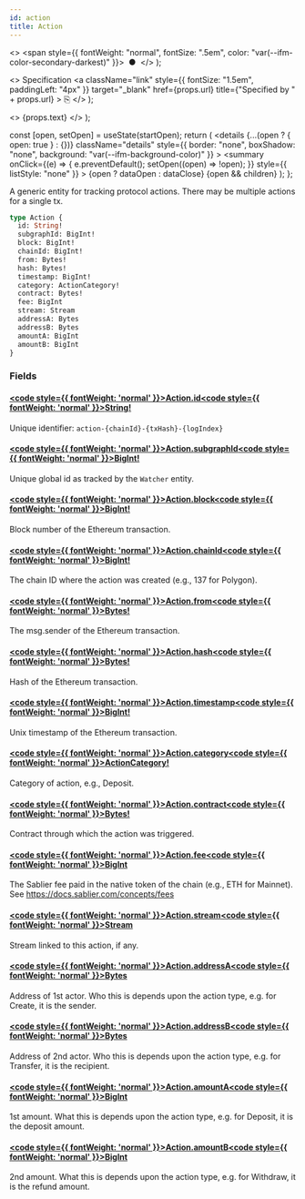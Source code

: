 ```yaml
---
id: action
title: Action
---
```


<head>
  <meta content="noindex" name="robots" />
  <meta charset="utf-8" />
</head>

  <>
    <span style={{ fontWeight: "normal", fontSize: ".5em", color: "var(--ifm-color-secondary-darkest)" }}>
      &nbsp;●&nbsp;
    </span>
  </>
);

  <>
    Specification
    <a
      className="link"
      style={{ fontSize: "1.5em", paddingLeft: "4px" }}
      target="_blank"
      href={props.url}
      title={"Specified by " + props.url}
    >
      ⎘
    </a>
  </>
);

  <>
    <span className={props.class}>{props.text}</span>
  </>
);


  const [open, setOpen] = useState(startOpen);
  return (
    <details
      {...(open ? { open: true } : {})}
      className="details"
      style={{ border: "none", boxShadow: "none", background: "var(--ifm-background-color)" }}
    >
      <summary
        onClick={(e) => {
          e.preventDefault();
          setOpen((open) => !open);
        }}
        style={{ listStyle: "none" }}
      >
        {open ? dataOpen : dataClose}
      </summary>
      {open && children}
    </details>
  );
};

A generic entity for tracking protocol actions. There may be multiple actions for a single tx.

```graphql
type Action {
  id: String!
  subgraphId: BigInt!
  block: BigInt!
  chainId: BigInt!
  from: Bytes!
  hash: Bytes!
  timestamp: BigInt!
  category: ActionCategory!
  contract: Bytes!
  fee: BigInt
  stream: Stream
  addressA: Bytes
  addressB: Bytes
  amountA: BigInt
  amountB: BigInt
}
```

### Fields

#### [<code style={{ fontWeight: 'normal' }}>Action.<b>id</b></code>](#)<Bullet />[<code style={{ fontWeight: 'normal' }}><b>String!</b></code>](/docs/api/lockup/graphql/the-graph/scalars/string.mdx) <Badge class="badge badge--secondary badge--non_null" text="non-null"/> <Badge class="badge badge--secondary " text="scalar"/>

Unique identifier: `action-{chainId}-{txHash}-{logIndex}`

#### [<code style={{ fontWeight: 'normal' }}>Action.<b>subgraphId</b></code>](#)<Bullet />[<code style={{ fontWeight: 'normal' }}><b>BigInt!</b></code>](/docs/api/lockup/graphql/the-graph/scalars/big-int.mdx) <Badge class="badge badge--secondary badge--non_null" text="non-null"/> <Badge class="badge badge--secondary " text="scalar"/>

Unique global id as tracked by the `Watcher` entity.

#### [<code style={{ fontWeight: 'normal' }}>Action.<b>block</b></code>](#)<Bullet />[<code style={{ fontWeight: 'normal' }}><b>BigInt!</b></code>](/docs/api/lockup/graphql/the-graph/scalars/big-int.mdx) <Badge class="badge badge--secondary badge--non_null" text="non-null"/> <Badge class="badge badge--secondary " text="scalar"/>

Block number of the Ethereum transaction.

#### [<code style={{ fontWeight: 'normal' }}>Action.<b>chainId</b></code>](#)<Bullet />[<code style={{ fontWeight: 'normal' }}><b>BigInt!</b></code>](/docs/api/lockup/graphql/the-graph/scalars/big-int.mdx) <Badge class="badge badge--secondary badge--non_null" text="non-null"/> <Badge class="badge badge--secondary " text="scalar"/>

The chain ID where the action was created (e.g., 137 for Polygon).

#### [<code style={{ fontWeight: 'normal' }}>Action.<b>from</b></code>](#)<Bullet />[<code style={{ fontWeight: 'normal' }}><b>Bytes!</b></code>](/docs/api/lockup/graphql/the-graph/scalars/bytes.mdx) <Badge class="badge badge--secondary badge--non_null" text="non-null"/> <Badge class="badge badge--secondary " text="scalar"/>

The msg.sender of the Ethereum transaction.

#### [<code style={{ fontWeight: 'normal' }}>Action.<b>hash</b></code>](#)<Bullet />[<code style={{ fontWeight: 'normal' }}><b>Bytes!</b></code>](/docs/api/lockup/graphql/the-graph/scalars/bytes.mdx) <Badge class="badge badge--secondary badge--non_null" text="non-null"/> <Badge class="badge badge--secondary " text="scalar"/>

Hash of the Ethereum transaction.

#### [<code style={{ fontWeight: 'normal' }}>Action.<b>timestamp</b></code>](#)<Bullet />[<code style={{ fontWeight: 'normal' }}><b>BigInt!</b></code>](/docs/api/lockup/graphql/the-graph/scalars/big-int.mdx) <Badge class="badge badge--secondary badge--non_null" text="non-null"/> <Badge class="badge badge--secondary " text="scalar"/>

Unix timestamp of the Ethereum transaction.

#### [<code style={{ fontWeight: 'normal' }}>Action.<b>category</b></code>](#)<Bullet />[<code style={{ fontWeight: 'normal' }}><b>ActionCategory!</b></code>](/docs/api/lockup/graphql/the-graph/enums/action-category.mdx) <Badge class="badge badge--secondary badge--non_null" text="non-null"/> <Badge class="badge badge--secondary " text="enum"/>

Category of action, e.g., Deposit.

#### [<code style={{ fontWeight: 'normal' }}>Action.<b>contract</b></code>](#)<Bullet />[<code style={{ fontWeight: 'normal' }}><b>Bytes!</b></code>](/docs/api/lockup/graphql/the-graph/scalars/bytes.mdx) <Badge class="badge badge--secondary badge--non_null" text="non-null"/> <Badge class="badge badge--secondary " text="scalar"/>

Contract through which the action was triggered.

#### [<code style={{ fontWeight: 'normal' }}>Action.<b>fee</b></code>](#)<Bullet />[<code style={{ fontWeight: 'normal' }}><b>BigInt</b></code>](/docs/api/lockup/graphql/the-graph/scalars/big-int.mdx) <Badge class="badge badge--secondary " text="scalar"/>

The Sablier fee paid in the native token of the chain (e.g., ETH for Mainnet). See
https://docs.sablier.com/concepts/fees

#### [<code style={{ fontWeight: 'normal' }}>Action.<b>stream</b></code>](#)<Bullet />[<code style={{ fontWeight: 'normal' }}><b>Stream</b></code>](/docs/api/lockup/graphql/the-graph/objects/stream.mdx) <Badge class="badge badge--secondary " text="object"/>

Stream linked to this action, if any.

#### [<code style={{ fontWeight: 'normal' }}>Action.<b>addressA</b></code>](#)<Bullet />[<code style={{ fontWeight: 'normal' }}><b>Bytes</b></code>](/docs/api/lockup/graphql/the-graph/scalars/bytes.mdx) <Badge class="badge badge--secondary " text="scalar"/>

Address of 1st actor. Who this is depends upon the action type, e.g. for Create, it is the sender.

#### [<code style={{ fontWeight: 'normal' }}>Action.<b>addressB</b></code>](#)<Bullet />[<code style={{ fontWeight: 'normal' }}><b>Bytes</b></code>](/docs/api/lockup/graphql/the-graph/scalars/bytes.mdx) <Badge class="badge badge--secondary " text="scalar"/>

Address of 2nd actor. Who this is depends upon the action type, e.g. for Transfer, it is the recipient.

#### [<code style={{ fontWeight: 'normal' }}>Action.<b>amountA</b></code>](#)<Bullet />[<code style={{ fontWeight: 'normal' }}><b>BigInt</b></code>](/docs/api/lockup/graphql/the-graph/scalars/big-int.mdx) <Badge class="badge badge--secondary " text="scalar"/>

1st amount. What this is depends upon the action type, e.g. for Deposit, it is the deposit amount.

#### [<code style={{ fontWeight: 'normal' }}>Action.<b>amountB</b></code>](#)<Bullet />[<code style={{ fontWeight: 'normal' }}><b>BigInt</b></code>](/docs/api/lockup/graphql/the-graph/scalars/big-int.mdx) <Badge class="badge badge--secondary " text="scalar"/>

2nd amount. What this is depends upon the action type, e.g. for Withdraw, it is the refund amount.
